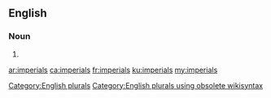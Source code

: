 ==English==

===Noun===
{{head|en}}

# {{plural of|imperial}}

[[Category:English plurals]][[Category:English plurals using obsolete wikisyntax]]

[[ar:imperials]]
[[ca:imperials]]
[[fr:imperials]]
[[ku:imperials]]
[[my:imperials]]